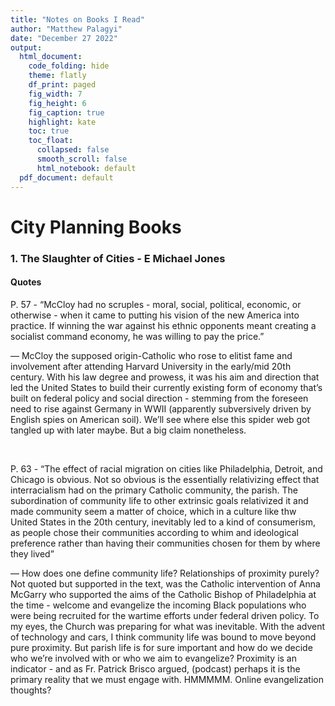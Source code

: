 ```yaml
---
title: "Notes on Books I Read"
author: "Matthew Palagyi"
date: "December 27 2022"
output:
  html_document:
    code_folding: hide
    theme: flatly
    df_print: paged
    fig_width: 7
    fig_height: 6
    fig_caption: true
    highlight: kate
    toc: true
    toc_float:
      collapsed: false
      smooth_scroll: false
      html_notebook: default
  pdf_document: default
---
```


# City Planning Books

### 1. The Slaughter of Cities - E Michael Jones

#### Quotes

P. 57 - "McCloy had no scruples - moral, social, political, economic, or otherwise - when it came to putting his vision of the new America into practice. If winning the war against his ethnic opponents meant creating a socialist command economy, he was willing to pay the price."
  
--- McCloy the supposed origin-Catholic who rose to elitist fame and involvement after attending Harvard University in the early/mid 20th century. With his law degree and prowess, it was his aim and direction that led the United States to build their currently existing form of economy that's built on federal policy and social direction - stemming from the foreseen need to rise against Germany in WWII (apparently subversively driven by English spies on American soil). We'll see where else this spider web got tangled up with later maybe. But a big claim nonetheless. 
  
<br>

P. 63 - "The effect of racial migration on cities like Philadelphia, Detroit, and Chicago is obvious. Not so obvious is the essentially relativizing effect that interracialism had on the primary Catholic community, the parish. The subordination of community life to other extrinsic goals relativized it and made community seem a matter of choice, which in a culture like thw United States in the 20th century, inevitably led to a kind of consumerism, as people chose their communities according to whim and ideological preference rather than having their communities chosen for them by where they lived"
  
--- How does one define community life? Relationships of proximity purely? Not quoted but supported in the text, was the Catholic intervention of Anna McGarry who supported the aims of the Catholic Bishop of Philadelphia at the time - welcome and evangelize the incoming Black populations who were being recruited for the wartime efforts under federal driven policy. To my eyes, the Church was preparing for what was inevitable. With the advent of technology and cars, I think community life was bound to move beyond pure proximity. But parish life is for sure important and how do we decide who we're involved with or who we aim to evangelize? Proximity is an indicator - and as Fr. Patrick Brisco argued, (podcast) perhaps it is the primary reality that we must engage with. HMMMMM. Online evangelization thoughts?
  
  
  
  
  
  
  
  
  
  
  
  
  
  



